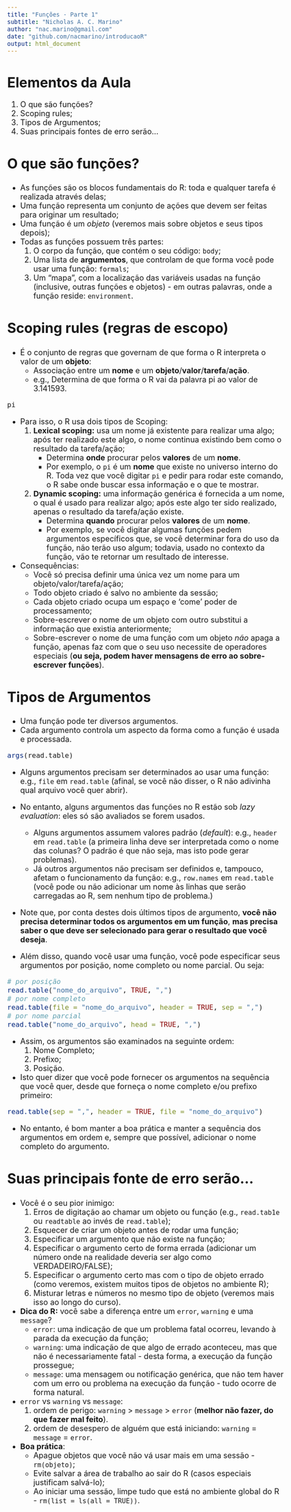 ```yaml
---
title: "Funções - Parte 1"
subtitle: "Nicholas A. C. Marino"
author: "nac.marino@gmail.com"
date: "github.com/nacmarino/introducaoR"
output: html_document
---
```


<style type="text/css">
body, td {
   font-size: 18px;
}
code.r{
  font-size: 16px;
}
pre {
  font-size: 16px
}
h1,h2,h3,h4,h5,h6{
  font-size: 24pt;
}
</style>

# Elementos da Aula

1. O que são funções?
2. Scoping rules;
3. Tipos de Argumentos;
4. Suas principais fontes de erro serão...

## O que são funções?

* As funções são os blocos fundamentais do R: toda e qualquer tarefa é realizada através delas;
* Uma função representa um conjunto de ações que devem ser feitas para originar um resultado;
* Uma função é um _objeto_ (veremos mais sobre objetos e seus tipos depois);
* Todas as funções possuem três partes:
    1. O corpo da função, que contém o seu código: `body`;
    2. Uma lista de __argumentos__, que controlam de que forma você pode usar uma função: `formals`;
    3. Um "mapa", com a localização das variáveis usadas na função (inclusive, outras funções e objetos) - em outras palavras, onde a função reside: `environment`.

## Scoping rules (regras de escopo)

* É o conjunto de regras que governam de que forma o R interpreta o valor de um __objeto__:
    + Associação entre um __nome__ e um __objeto__/__valor__/__tarefa__/__ação__.
    + e.g., Determina de que forma o R vai da palavra pi ao valor de 3.141593.

```r
pi
```

* Para isso, o R usa dois tipos de Scoping:
    1. __Lexical scoping:__ usa um nome já existente para realizar uma algo; após ter realizado este algo, o nome continua existindo bem como o resultado da tarefa/ação;
        + Determina __onde__ procurar pelos __valores__ de um __nome__.
        + Por exemplo, o `pi` é um __nome__ que existe no universo interno do R. Toda vez que você digitar `pi` e pedir para rodar este comando, o R sabe onde buscar essa informação e o que te mostrar.
        
    2. __Dynamic scoping:__ uma informação genérica é fornecida a um nome, o qual é usado para realizar algo; após este algo ter sido realizado, apenas o resultado da tarefa/ação existe. 
        + Determina __quando__ procurar pelos __valores__ de um __nome__.
        + Por exemplo, se você digitar algumas funções pedem argumentos específicos que, se você determinar fora do uso da função, não terão uso algum; todavia, usado no contexto da função, vão te retornar um resultado de interesse.

* Consequências:
    + Você só precisa definir uma única vez um nome para um objeto/valor/tarefa/ação;
    + Todo objeto criado é salvo no ambiente da sessão;
    + Cada objeto criado ocupa um espaço e 'come' poder de processamento;
    + Sobre-escrever o nome de um objeto com outro substitui a informação que existia anteriormente;
    + Sobre-escrever o nome de uma função com um objeto _não_ apaga a função, apenas faz com que o seu uso necessite de operadores especiais (__ou seja, podem haver mensagens de erro ao sobre-escrever funções__).
    
## Tipos de Argumentos

* Uma função pode ter diversos argumentos.
* Cada argumento controla um aspecto da forma como a função é usada e processada.

```r
args(read.table)
```

* Alguns argumentos precisam ser determinados ao usar uma função: e.g., `file` em `read.table` (afinal, se você não disser, o R não adivinha qual arquivo você quer abrir).
* No entanto, alguns argumentos das funções no R estão sob _lazy evaluation_: eles só são avaliados se forem usados.
    + Alguns argumentos assumem valores padrão (_default_): e.g., `header` em `read.table` (a primeira linha deve ser interpretada como o nome das colunas? O padrão é que não seja, mas isto pode gerar problemas).
    + Já outros argumentos não precisam ser definidos e, tampouco, afetam o funcionamento da função: e.g., `row.names` em `read.table` (você pode ou não adicionar um nome às linhas que serão carregadas ao R, sem nenhum tipo de problema.)

* Note que, por conta destes dois últimos tipos de argumento, __você não precisa determinar todos os argumentos em um função__, __mas precisa saber o que deve ser selecionado para gerar o resultado que você deseja__.

* Além disso, quando você usar uma função, você pode especificar seus argumentos por posição, nome completo ou nome parcial. Ou seja:

```r
# por posição
read.table("nome_do_arquivo", TRUE, ",")
# por nome completo
read.table(file = "nome_do_arquivo", header = TRUE, sep = ",")
# por nome parcial
read.table("nome_do_arquivo", head = TRUE, ",")
```

* Assim, os argumentos são examinados na seguinte ordem:
    1. Nome Completo;
    2. Prefixo;
    3. Posição.

* Isto quer dizer que você pode fornecer os argumentos na sequência que você quer, desde que forneça o nome completo e/ou prefixo primeiro:

```r
read.table(sep = ",", header = TRUE, file = "nome_do_arquivo")
```

* No entanto, é bom manter a boa prática e manter a sequência dos argumentos em ordem e, sempre que possível, adicionar o nome completo do argumento.

## Suas principais fonte de erro serão...

* Você é o seu pior inimigo:
    1. Erros de digitação ao chamar um objeto ou função (e.g., `read.tab1e` ou `readtable` ao invés de `read.table`);
    2. Esquecer de criar um objeto antes de rodar uma função;
    3. Especificar um argumento que não existe na função;
    4. Especificar o argumento certo de forma errada (adicionar um número onde na realidade deveria ser algo como VERDADEIRO/FALSE);
    5. Especificar o argumento certo mas com o tipo de objeto errado (como veremos, existem muitos tipos de objetos no ambiente R);
    6. Misturar letras e números no mesmo tipo de objeto (veremos mais isso ao longo do curso).

* __Dica do R:__ você sabe a diferença entre um `error`, `warning` e uma `message`?
    + `error`: uma indicação de que um problema fatal ocorreu, levando à parada da execução da função;
    + `warning`: uma indicação de que algo de errado aconteceu, mas que não é necessariamente fatal - desta forma, a execução da função prossegue;
    + `message`: uma mensagem ou notificação genérica, que não tem haver com um erro ou problema na execução da função - tudo ocorre de forma natural.

* `error` vs `warning` vs `message`: 
    1. ordem de perigo: `warning` > `message` > `error` (__melhor não fazer, do que fazer mal feito__).
    2. ordem de desespero de alguém que está iniciando: `warning` = `message` = `error`.

* __Boa prática__: 
    + Apague objetos que você não vá usar mais em uma sessão - `rm(objeto)`;
    + Evite salvar a área de trabalho ao sair do R (casos especiais justificam salvá-lo);
    + Ao iniciar uma sessão, limpe tudo que está no ambiente global do R - `rm(list = ls(all = TRUE))`.

